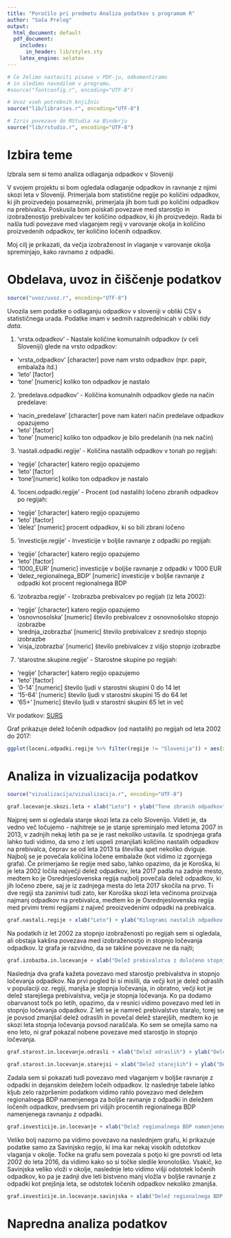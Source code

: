 ```yaml
---
title: "Poročilo pri predmetu Analiza podatkov s programom R"
author: "Saša Prelog"
output:
  html_document: default
  pdf_document:
    includes:
      in_header: lib/styles.sty
    latex_engine: xelatex
---
```


```r
# Če želimo nastaviti pisave v PDF-ju, odkomentiramo
# in sledimo navodilom v programu.
#source("fontconfig.r", encoding="UTF-8")

# Uvoz vseh potrebnih knjižnic
source("lib/libraries.r", encoding="UTF-8")
```

```r
# Izris povezave do RStudia na Binderju
source("lib/rstudio.r", encoding="UTF-8")
```

# Izbira teme

Izbrala sem si temo analiza odlaganja odpadkov v Sloveniji

V svojem projektu si bom ogledala odlaganje odpadkov in ravnanje z njimi skozi leta v Sloveniji. Primerjala bom statistične regije po količini odpadkov, ki jih proizvedejo posamezniki, primerjala jih bom tudi po količini odpadkov na prebivalca. Poskusila bom poiskati povezave med starostjo in izobraženostjo prebivalcev ter količino odpadkov, ki jih proizvedejo. Rada bi našla tudi povezave med vlaganjem regij v varovanje okolja in količino proizvedenih odpadkov, ter količino ločenih odpadkov.

Moj cilj je prikazati, da večja izobraženost in vlaganje v varovanje okolja spreminjajo, kako ravnamo z odpadki.



# Obdelava, uvoz in čiščenje podatkov

```r
source("uvoz/uvoz.r", encoding="UTF-8")
```

Uvozila sem podatke o odlaganju odpadkov v sloveniji v obliki CSV s statističnega urada. Podatke imam v sedmih razpredelnicah v obliki *tidy data*.

1. 'vrsta.odpadkov' - Nastale količine komunalnih odpadkov (v celi Sloveniji) glede na vrsto odpadkov:
  - 'vrsta_odpadkov' [character] pove nam vrsto odpadkov (npr. papir, embalaža itd.)
  - 'leto' [factor] 
  - 'tone' [numeric] koliko ton odpadkov je nastalo
  
2. 'predelava.odpadkov' - Količina komunalnih odpadkov glede na način predelave: 
  - 'nacin_predelave' [character] pove nam kateri način predelave odpadkov opazujemo
  - 'leto' [factor]
  - 'tone' [numeric] koliko ton odpadkov je bilo predelanih (na nek način)

3. 'nastali.odpadki.regije' - Količina nastalih odpadkov v tonah po regijah: 
  - 'regije' [character] katero regijo opazujemo
  - 'leto' [factor]
  - 'tone'[numeric] koliko ton odpadkov je nastalo

4. 'loceni.odpadki.regije' - Procent (od nastalih) ločeno zbranih odpadkov po regijah:
  - 'regije' [character] katero regijo opazujemo
  - 'leto' [factor]
  - 'delez' [numeric] procent odpadkov, ki so bili zbrani ločeno

5. 'investicije.regije' - Investicije v boljše ravnanje z odpadki po regijah:
  - 'regije' [character] katero regijo opazujemo
  - 'leto' [factor]
  - '1000_EUR' [numeric] investicije v boljše ravnanje z odpadki v 1000 EUR
  - 'delez_regionalnega_BDP' [numeric] investicije v boljše ravnanje z odpadki kot procent regionalnega BDP

6. 'izobrazba.regije' - Izobrazba prebivalcev po regijah (iz leta 2002): 
  - 'regije' [character] katero regijo opazujemo
  - 'osnovnosolska' [numeric] število prebivalcev z osnovnošolsko stopnjo izobrazbe
  - 'srednja_izobrazba' [numeric] število prebivalcev z srednjo stopnjo izobrazbe
  - 'visja_izobrazba' [numeric] število prebivalcev z višjo stopnjo izobrazbe

7. 'starostne.skupine.regije' - Starostne skupine po regijah: 
  - 'regije' [character] katero regijo opazujemo
  - 'leto' [factor]
  - '0-14' [numeric] število ljudi v starostni skupini 0 do 14 let
  - '15-64' [numeric] število ljudi v starostni skupini 15 do 64 let
  - '65+' [numeric] število ljudi v starostni skupini 65 let in več

Vir podatkov: [SURS](https://pxweb.stat.si/pxweb/Database/Okolje/Okolje.asp)

Graf prikazuje delež ločenih odpadkov (od nastalih) po regijah od leta 2002 do 2017:
```r
ggplot(loceni.odpadki.regije %>% filter(regije != "Slovenija")) + aes(x=leto, y=delez, group=regije, color=regije) + geom_line() + xlab("Leto") + ylab("Delež ločenih odpadkov (od nastalih) v %") + ggtitle("Graf deleža ločenih odpadkov po regijah") + scale_color_discrete(name="Regije", labels=c("Gorenjska", "Goriška", "Jugovzhodna Slovenija", "Koroška", "Obalno-kraška", "Osrednjeslovenska", "Podravska", "Pomurska", "Posavska", "Primorsko-notranjska", "Savinjska", "Zasavska"))

```


# Analiza in vizualizacija podatkov

```r
source("vizualizacija/vizualizacija.r", encoding="UTF-8")
```

```r
graf.locevanje.skozi.leta + xlab("Leto") + ylab("Tone zbranih odpadkov") + ggtitle("Graf ločenih odpadkov po vrstah") + labs(color="Vrsta odpadkov")

```

Najprej sem si ogledala stanje skozi leta za celo Slovenijo. Videti je, da vedno več ločujemo - najhitreje se je stanje spreminjalo med letoma 2007 in 2013, v zadnjih nekaj letih pa se je rast nekoliko ustavila. Iz spodnjega grafa lahko tudi vidimo, da smo z leti uspeli zmanjšati količino nastalih odpadkov na prebivalca, čeprav se od leta 2013 ta številka spet nekoliko dviguje. Najbolj se je povečala količina ločene embalaže (kot vidimo iz zgornjega grafa). Če primerjamo še regije med sabo, lahko opazimo, da je Koroška, ki je leta 2002 ločila največji delež odpadkov, leta 2017 padla na zadnje mesto, medtem ko je Osrednjeslovenska regija najbolj povečala delež odpadkov, ki jih ločeno zbere, saj je iz zadnjega mesta do leta 2017 skočila na prvo. Ti dve regiji sta zanimivi tudi zato, ker Koroška skozi leta večinoma proizvaja najmanj odpadkov na prebivalca, medtem ko je Osrednjeslovenska regija med prvimi tremi regijami z največ preoizvedenimi odpadki na prebivalca.

```r
graf.nastali.regije + xlab("Leto") + ylab("Kilogrami nastalih odpadkov na prebivalca") + ggtitle("Graf nastalih odpadkov po regijah") + scale_color_discrete(name="Regije", labels=c("Gorenjska", "Goriška", "Jugovzhodna Slovenija", "Koroška", "Obalno-kraška", "Osrednjeslovenska", "Podravska", "Pomurska", "Posavska", "Primorsko-notranjska", "Savinjska", "Zasavska"))

```

Na podatkih iz let 2002 za stopnjo izobraženosti po regijah sem si ogledala, ali obstaja kakšna povezava med izobraženostjo in stopnjo ločevanja odpadkov. Iz grafa je razvidno, da se takšne povezave ne da najti;

```r
graf.izobazba.in.locevanje + xlab("Delež prebivalstva z določeno stopnjo izobrazbe") + ylab("Delež ločenih odpadkov (od nastalih) v %") + ggtitle("Graf povezave med izobraženostjo in ločevanjem odpadkov v letu 2002") + labs(color="Stopnja izobrazbe")

```

Naslednja dva grafa kažeta povezavo med starostjo prebivalstva in stopnjo ločevanja odpadkov. Na prvi pogled bi si mislili, da večji kot je delež odraslih v populaciji oz. regiji, manjša je stopnja ločevanja, in obratno, večji kot je delež starejšega prebivalstva, večja je stopnja ločevanja. Ko pa dodamo obarvanost točk po letih, opazimo, da v resnici vidimo povezavo med leti in stopnjo ločevanja odpadkov. Z leti se je namreč prebivalstvo staralo, torej se je povsod zmanjšal delež odraslih in povečal delež starejših, medtem ko je skozi leta stopnja ločevanja povsod naraščala. Ko sem se omejila samo na eno leto, ni graf pokazal nobene povezave med starostjo in stopnjo ločevanja.

```r
graf.starost.in.locevanje.odrasli + xlab("Delež odraslih") + ylab("Delež ločenih odpadkov (od nastalih) v %") + ggtitle("Graf povezave med starostjo prebivalstva in ločevanjem odpadkov za odrasle") + labs(color="Leto")

```
```r
graf.starost.in.locevanje.starejsi + xlab("Delež starejših") + ylab("Delež ločenih odpadkov (od nastalih) v %") + ggtitle("Graf povezave med starostjo prebivalstva in ločevanjem odpadkov za starejše") + labs(color="Leto")

```

Zadala sem si pokazati tudi povezavo med vlaganjem v boljše ravnanje z odpadki in dejanskim deležem ločeih odpadkov. Iz naslednje tabele lahko kljub zelo razpršenim podatkom vidimo rahlo povezavo med deležem regionalnega BDP namenjenega za boljše ravnanje z odpadki in deležem ločenih odpadkov, predvsem pri višjih procentih regionalnega BDP namenjenega ravnanju z odpadki.

```r
graf.investicije.in.locevanje + xlab("Delež regionalnega BDP namenjenega za boljše ravnanje z odpadki v %") + ylab("Delež ločenih odpadkov (od nastalih) v %") + ggtitle("Graf povezave med investiranjem v boljše ravnanje z odpadki in ločevanjem odpadkov") + scale_color_discrete(name="Regije", labels=c("Gorenjska", "Goriška", "Jugovzhodna Slovenija", "Koroška", "Obalno-kraška", "Osrednjeslovenska", "Podravska", "Pomurska", "Posavska", "Primorsko-notranjska", "Savinjska", "Zasavska"))

```

Veliko bolj nazorno pa vidimo povezavo na naslednjem grafu, ki prikazuje podatke samo za Savinjsko regijo, ki ima kar nekaj visokih odstotkov vlaganja v okolje. Točke na grafu sem povezala s potjo ki gre povrsti od leta 2002 do leta 2016, da vidimo kako so si točke sledile kronološko. Vsakič, ko Savinjska veliko vloži v okolje, naslednje leto vidimo višji odstotek ločenih odpadkov, ko pa je zadnji dve leti bistveno manj vložla v boljše ravnanje z odpadki kot prejšnja leta, se odstotek ločenih odpadkov nekoliko zmanjša.

```r
graf.investicije.in.locevanje.savinjska + xlab("Delež regionalnega BDP namenjenega za boljše ravnanje z odpadki v %") + ylab("Delež ločenih odpadkov (od nastalih) v %") + ggtitle("Graf povezave med investiranjem v boljše ravnanje z odpadki in ločevanjem odpadkov za Savinjsko regijo")

```


# Napredna analiza podatkov


